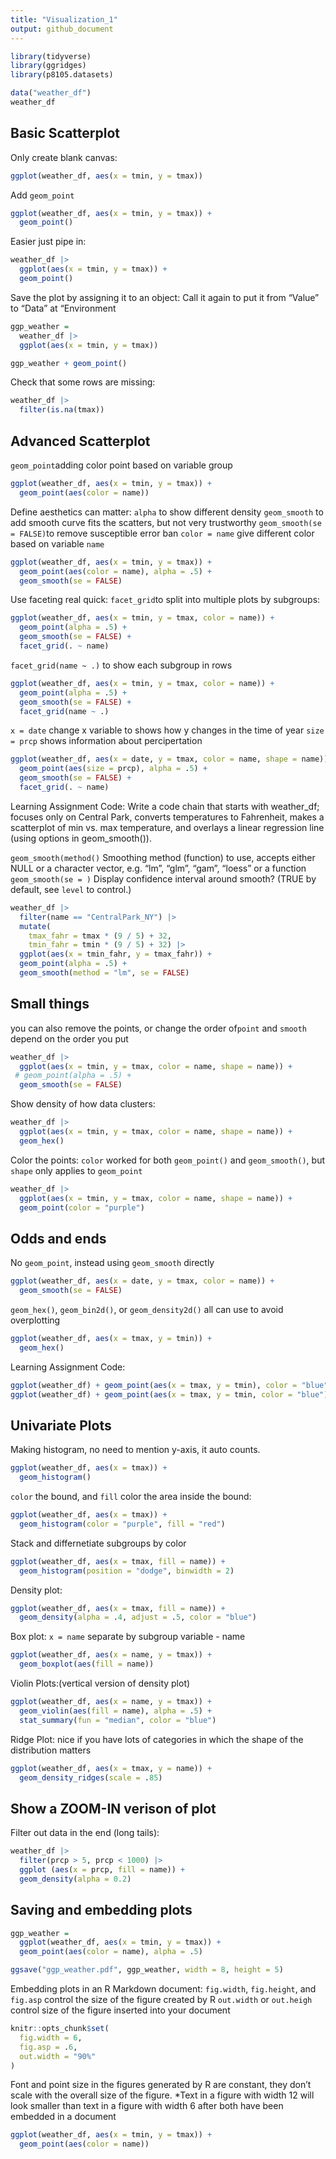 ```yaml
---
title: "Visualization_1"
output: github_document
---
```


```r
library(tidyverse)
library(ggridges)
library(p8105.datasets)

data("weather_df")
weather_df
```

## Basic Scatterplot

Only create blank canvas:
```r
ggplot(weather_df, aes(x = tmin, y = tmax))
```
Add `geom_point`
```r
ggplot(weather_df, aes(x = tmin, y = tmax)) + 
  geom_point()
```
Easier just pipe in:
```r
weather_df |>
  ggplot(aes(x = tmin, y = tmax)) + 
  geom_point()
```
Save the plot by assigning it to an object:
Call it again to put it from "Value" to "Data" at "Environment
```r
ggp_weather = 
  weather_df |>
  ggplot(aes(x = tmin, y = tmax)) 

ggp_weather + geom_point()

```
Check that some rows are missing:
```r
weather_df |>
  filter(is.na(tmax))
```


## Advanced Scatterplot

`geom_point`adding color point based on variable group
```r
ggplot(weather_df, aes(x = tmin, y = tmax)) + 
  geom_point(aes(color = name))
```

Define aesthetics can matter:
`alpha` to show different density 
`geom_smooth` to add smooth curve fits the scatters, but not very trustworthy
`geom_smooth(se = FALSE)`to remove susceptible error ban 
`color = name` give different color based on variable `name`
```r
ggplot(weather_df, aes(x = tmin, y = tmax)) + 
  geom_point(aes(color = name), alpha = .5) +
  geom_smooth(se = FALSE)
```

Use faceting real quick:
`facet_grid`to split into multiple plots by subgroups:
```r
ggplot(weather_df, aes(x = tmin, y = tmax, color = name)) + 
  geom_point(alpha = .5) +
  geom_smooth(se = FALSE) + 
  facet_grid(. ~ name)
```
`facet_grid(name ~ .)` to show each subgroup in rows
```r
ggplot(weather_df, aes(x = tmin, y = tmax, color = name)) + 
  geom_point(alpha = .5) +
  geom_smooth(se = FALSE) + 
  facet_grid(name ~ .)
```
`x = date` change x variable to shows how y changes in the time of year
`size = prcp` shows information about percipertation
```r
ggplot(weather_df, aes(x = date, y = tmax, color = name, shape = name)) + 
  geom_point(aes(size = prcp), alpha = .5) +
  geom_smooth(se = FALSE) + 
  facet_grid(. ~ name)
```

Learning Assignment Code:
Write a code chain that starts with weather_df; focuses only on Central Park, converts temperatures to Fahrenheit, makes a scatterplot of min vs. max temperature, and overlays a linear regression line (using options in geom_smooth()).

`geom_smooth(method()` Smoothing method (function) to use, accepts either NULL or a character vector, e.g. "lm", "glm", "gam", "loess" or a function
`geom_smooth(se = )` Display confidence interval around smooth? (TRUE by default, see `level` to control.)
```r
weather_df |> 
  filter(name == "CentralPark_NY") |> 
  mutate(
    tmax_fahr = tmax * (9 / 5) + 32,
    tmin_fahr = tmin * (9 / 5) + 32) |> 
  ggplot(aes(x = tmin_fahr, y = tmax_fahr)) +
  geom_point(alpha = .5) + 
  geom_smooth(method = "lm", se = FALSE)
```

## Small things

you can also remove the points, or change the order of`point` and `smooth` depend on the order you put
```r
weather_df |> 
  ggplot(aes(x = tmin, y = tmax, color = name, shape = name)) +
 # geom_point(alpha = .5) + 
  geom_smooth(se = FALSE)
```

Show density of how data clusters:
```r
weather_df |> 
  ggplot(aes(x = tmin, y = tmax, color = name, shape = name)) +
  geom_hex()
```
Color the points:
`color` worked for both `geom_point()` and `geom_smooth()`, but `shape` only applies to `geom_point`
```r
weather_df |> 
  ggplot(aes(x = tmin, y = tmax, color = name, shape = name)) +
  geom_point(color = "purple")
```

## Odds and ends

No `geom_point`, instead using `geom_smooth` directly
```r
ggplot(weather_df, aes(x = date, y = tmax, color = name)) + 
  geom_smooth(se = FALSE) 
```

`geom_hex()`, `geom_bin2d()`, or `geom_density2d()` all can use to avoid overplotting
```r
ggplot(weather_df, aes(x = tmax, y = tmin)) + 
  geom_hex()
```

Learning Assignment Code:
```r
ggplot(weather_df) + geom_point(aes(x = tmax, y = tmin), color = "blue")
ggplot(weather_df) + geom_point(aes(x = tmax, y = tmin, color = "blue"))
```


## Univariate Plots

Making histogram, no need to mention y-axis, it auto counts.
```r
ggplot(weather_df, aes(x = tmax)) + 
  geom_histogram()
```
`color` the bound, and `fill` color the area inside the bound:
```r
ggplot(weather_df, aes(x = tmax)) + 
  geom_histogram(color = "purple", fill = "red")
```

Stack and differnetiate subgroups by color
```r
ggplot(weather_df, aes(x = tmax, fill = name)) + 
  geom_histogram(position = "dodge", binwidth = 2)
```

Density plot:
```r
ggplot(weather_df, aes(x = tmax, fill = name)) + 
  geom_density(alpha = .4, adjust = .5, color = "blue")
```

Box plot: `x = name` separate by subgroup variable - name
```r
ggplot(weather_df, aes(x = name, y = tmax)) + 
  geom_boxplot(aes(fill = name))
```

Violin Plots:(vertical version of density plot)
```r
ggplot(weather_df, aes(x = name, y = tmax)) + 
  geom_violin(aes(fill = name), alpha = .5) + 
  stat_summary(fun = "median", color = "blue")
```
Ridge Plot: nice if you have lots of categories in which the shape of the distribution matters
```r
ggplot(weather_df, aes(x = tmax, y = name)) + 
  geom_density_ridges(scale = .85)
```


## Show a ZOOM-IN verison of plot

Filter out data in the end (long tails):
```r
weather_df |>
  filter(prcp > 5, prcp < 1000) |>
  ggplot (aes(x = prcp, fill = name)) +
  geom_density(alpha = 0.2)
```


## Saving and embedding plots

```r
ggp_weather = 
  ggplot(weather_df, aes(x = tmin, y = tmax)) + 
  geom_point(aes(color = name), alpha = .5) 

ggsave("ggp_weather.pdf", ggp_weather, width = 8, height = 5)
```

Embedding plots in an R Markdown document:
`fig.width`, `fig.height`, and `fig.asp` control the size of the figure created by R
`out.width` or `out.heigh` control size of the figure inserted into your document
```r
knitr::opts_chunk$set(
  fig.width = 6,
  fig.asp = .6,
  out.width = "90%"
)
```

Font and point size in the figures generated by R are constant, they don’t scale with the overall size of the figure.
*Text in a figure with width 12 will look smaller than text in a figure with width 6 after both have been embedded in a document
```r
ggplot(weather_df, aes(x = tmin, y = tmax)) + 
  geom_point(aes(color = name))
```



